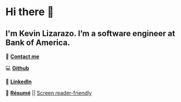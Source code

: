 # Hi there 👋
## I'm Kevin Lizarazo. I’m a <span class='highlighted'>software engineer</span> at Bank of America.

📧 [**Contact me**](https://forms.gle/sm3SEHBUoUHBzdzk9)

💻 [**Github**](https://github.com/kevinlizarazo)

💼 [**LinkedIn**](https://www.linkedin.com/in/kevin-lizarazo-software-engineer/)

📄 [**Résumé**](https://kevinlizarazo.com/LIZARAZO-KEVIN_resume.pdf) || [Screen reader-friendly](https://docs.google.com/document/d/e/2PACX-1vS9-x7e2b1xqtn54X0xSRwJl0d5PnqcsIGawgyHLZyWqngWZNH_028gdx9BWkeejYirxphiFw7dUGfc/pub)
